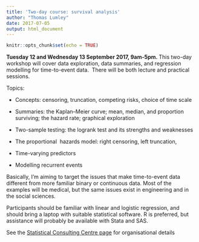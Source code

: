 ```yaml
---
title: 'Two-day course: survival analysis'
author: "Thomas Lumley"
date: 2017-07-05
output: html_document
---
```


```r
knitr::opts_chunk$set(echo = TRUE)
```

 **Tuesday 12 and Wednesday 13 September 2017, 9am-5pm. **This two-day workshop will cover data exploration, data summaries, and regression modelling for time-to-event data.  There will be both lecture and practical sessions.

Topics:

*   Concepts: censoring, truncation, competing risks, choice of time scale  
    
*   Summaries: the Kaplan--Meier curve; mean, median, and proportion surviving; the hazard rate; graphical exploration
*   Two-sample testing: the logrank test and its strengths and weaknesses
*   The proportional  hazards model: right censoring, left truncation,   
    
*   Time-varying predictors  
    
*   Modelling recurrent events

Basically, I’m aiming to target the issues that make time-to-event data different from more familiar binary or continuous data. Most of the examples will be medical, but the same issues exist in engineering and in the social sciences.

Participants should be familiar with linear and logistic regression, and should bring a laptop with suitable statistical software. R is preferred, but assistance will probably be available with Stata and SAS.

See the [Statistical Consulting Centre page](https://www.stat.auckland.ac.nz/en/about/statistical-consulting-centre/workshops1.html) for organisational details